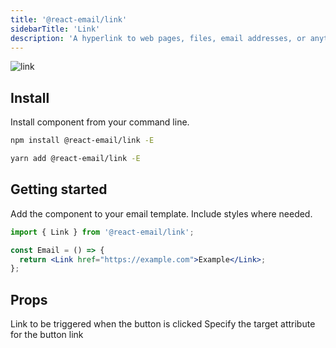 ```yaml
---
title: '@react-email/link'
sidebarTitle: 'Link'
description: 'A hyperlink to web pages, files, email addresses, or anything else a URL can address.'
---
```



<img className="rounded-md" src="/docs/images/components/link.png" alt="link" />

## Install

Install component from your command line.

<CodeGroup>

```sh npm
npm install @react-email/link -E
```

```sh yarn
yarn add @react-email/link -E
```

</CodeGroup>

## Getting started

Add the component to your email template. Include styles where needed.

```jsx
import { Link } from '@react-email/link';

const Email = () => {
  return <Link href="https://example.com">Example</Link>;
};
```

## Props

<ResponseField name="href" type="string" required>
  Link to be triggered when the button is clicked
</ResponseField>

<ResponseField name="target" type="string" default="_blank">
  Specify the target attribute for the button link
</ResponseField>

<Support />
